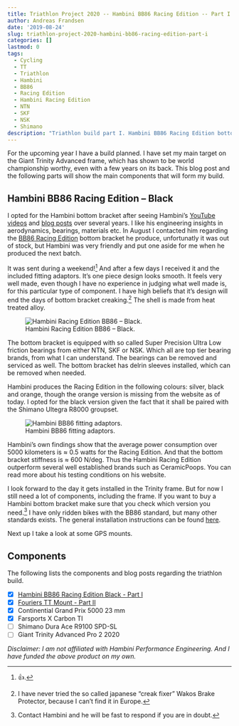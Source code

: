 ```yaml
---
title: Triathlon Project 2020 -- Hambini BB86 Racing Edition -- Part I
author: Andreas Frandsen
date: '2019-08-24'
slug: triathlon-project-2020-hambini-bb86-racing-edition-part-i
categories: []
lastmod: 0
tags:
  - Cycling
  - TT
  - Triathlon
  - Hambini
  - BB86
  - Racing Edition
  - Hambini Racing Edition
  - NTN
  - SKF
  - NSK
  - Shimano
description: "Triathlon build part I. Hambini BB86 Racing Edition bottom bracket. Blog post from afrandsen."
---
```


For the upcoming year I have a build planned. I have set my main target on the Giant Trinity Advanced frame, which has shown to be world championship worthy, even with a few years on its back. This blog post and the following parts will show the main components that will form my build.

## Hambini BB86 Racing Edition -- Black

I opted for the Hambini bottom bracket after seeing Hambini's [YouTube videos](https://www.youtube.com/user/nrgizerbunny/videos) and [blog posts](https://www.hambini.com/blog/) over several years. I like his engineering insights in aerodynamics, bearings, materials etc. In August I contacted him regarding the [BB86 Racing Edition](https://www.hambini.com/bottom-brackets/bb86-bike-frames/bb86-to-shimano-racing-edition-black-bottom-bracket.html) bottom bracket he produce, unfortunatly it was out of stock, but Hambini was very friendly and put one aside for me when he produced the next batch.

It was sent during a weekend!^[&#128077;.] And after a few days I received it and the included fitting adaptors. It's one piece design looks smooth. It feels very well made, even though I have no experience in judging what well made is, for this particular type of component. I have high beliefs that it's design will end the days of bottom bracket creaking.^[I have never tried the so called japanese “creak fixer” Wakos Brake Protector, because I can't find it in Europe.] The shell is made from heat treated alloy.

![Hambini Racing Edition BB86 -- Black.](/images/triathlon-project-2020-hambini-bb86-racing-edition-part-i/HREB1.jpg)

The bottom bracket is equipped with so called Super Precision Ultra Low friction bearings from either NTN, SKF or NSK. Which all are top tier bearing brands, from what I can understand. The bearings can be removed and serviced as well. The bottom bracket has delrin sleeves installed, which can be removed when needed.

Hambini produces the Racing Edition in the following colours: silver, black and orange, though the orange version is missing from the website as of today. I opted for the black version given the fact that it shall be paired with the Shimano Ultegra R8000 groupset.

![Hambini BB86 fitting adaptors.](/images/triathlon-project-2020-hambini-bb86-racing-edition-part-i/HREB2.jpg)

Hambini's own findings show that the average power consumption over 5000 kilometers is $\approx$ 0.5 watts for the Racing Edition. And that the bottom bracket stiffness is $\approx$ 600 N/deg. Thus the Hambini Racing Edition outperform several well established brands such as CeramicPoops. You can read more about his testing conditions on his website.

I look forward to the day it gets installed in the Trinity frame. But for now I still need a lot of components, including the frame. If you want to buy a Hambini bottom bracket make sure that you check which version you need.^[Contact Hambini and he will be fast to respond if you are in doubt.] I have only ridden bikes with the BB86 standard, but many other standards exists. The general installation instructions can be found [here](https://www.hambini.com/technical-support/hambini-bottom-bracket-installation.html).

Next up I take a look at some GPS mounts.

## Components

The following lists the components and blog posts regarding the triathlon build.

- [X] [Hambini BB86 Racing Edition Black - Part I](https://afrandsen.rbind.io/blog/2019/08/triathlon-project-2020-hambini-bb86-racing-edition-part-i/)
- [X] [Fouriers TT Mount - Part II](https://afrandsen.rbind.io/blog/2019/09/triathlon-project-2020-fouriers-tt-mount-part-ii/)
- [X] Continential Grand Prix 5000 23 mm
- [X] Farsports X Carbon TI
- [ ] Shimano Dura Ace R9100 SPD-SL
- [ ] Giant Trinity Advanced Pro 2 2020

*Disclaimer: I am not affiliated with Hambini Performance Engineering. And I have funded the above product on my own.*